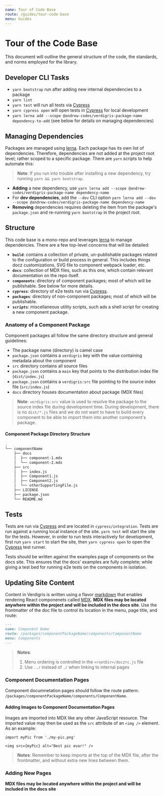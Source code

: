 ```yaml
---
name: Tour of Code Base
route: /guides/tour-code-base
menu: Guides
---
```


# Tour of the Code Base
This document will outline the general structure of the code, the standards, and norms employed for the library.

## Developer CLI Tasks
* `yarn bootstrap` run after adding new internal dependencies to a package
* `yarn lint`
* `yarn test` will run all tests via [Cypress](https://cypress.io)
* `yarn cypress open` will open tests in [Cypress](https://cypress.io) for local development
* `yarn lerna add --scope @andrew-codes/verdigris-package-name dependency-to-add` (see below for details on managing dependencies)

## Managing Dependencies
Packages are managed using [lerna](https://lernajs.io/). Each package has its own list of dependencies. Therefore, dependencies are not added at the project root level; rather scoped to a specific package. There are `yarn` scripts to help automate this:

> **Note**: If you run into trouble after installing a new dependency, try running `yarn && yarn bootstrap`.

* **Adding** a new dependency, use `yarn lerna add --scope @andrew-codes/verdigris-package-name dependency-name`
* For **dev dependencies**, add the `--dev` CLI option `yarn lerna add --dev --scope @andrew-codes/verdigris-package-name dependency-name`
* **Removing** dependencies requires deleting the item from the package's `package.json` and re-running `yarn bootstrap` in the project root.

## Structure
This code base is a mono-repo and leverages [lerna](https://lernajs.io/) to manage dependencies. There are a few top-level concerns that will be detailed:

* **`build`**: contains a collection of private, un-publishable packages related to the configuration or build process in general. This includes things docz customizations, SVG file to component webpack loader, etc.
* **`docs`**: collection of MDX files, such as this one, which contain relevant documentation on the repo itself.
* **`components`**: directory of component packages; most of which will be publishable. See below for more details.
* **`cypress`**: directory of e2e tests run via [Cypress](https://cypress.io).
* **`packages`**: directory of non-component packages; most of which will be publishable.
* **`scripts`**: miscellaneous utility scripts, such ads a shell script for creating a new component package.

### Anatomy of a Component Package
Component packages all follow the same directory structure and general guidelines:

* The package name (directory) is camel case
* `package.json` contains a `verdigris` key with the value containing metadata about the component
* `src` directory contains all source files
* `package.json` contains a `main` key that points to the distribution index file (`dist/index.js`)
* `package.json` contains a `verdigris:src` file pointing to the source index file (`src/index.js`)
* `docs` directory houses documentation about package (MDX files)

> **Note**: `verdigris:src` value is used to resolve the package to the source index file during development time. During development, there is no `dist/*.js` files and we do not want to have to build every component to be able to import them into another component's package.

#### Component Package Directory Structure
```bash
.
└── componentName
    ├── docs
    │  ├── component-1.mdx
    │  └── component-2.mdx
    ├── src
    │  ├── index.js
    │  ├── Component1.js
    │  ├── Component2.js
    │  └── otherSupportingFile.js
    ├── LICENSE
    ├── package.json
    └── README.md
```

## Tests
Tests are run via [Cypress](https://cypress.io) and are located in `cypress/integration`. Tests are run against a running local instance of the site. `yarn test` will start the site for the tests. However, in order to run tests interactively for development, first run `yarn start` to start the site, then `yarn cypress open` to open the [Cypress](https://cypress.io) test runner.

Tests should be written against the examples page of components on the docs site. This ensures that the docs' examples are fully complete; while giving a test bed for running e2e tests on the components in isolation.

## Updating Site Content
Content in Verdigris is written using a flavor [markdown](https://guides.github.com/features/mastering-markdown/) that enables rendering React componenets called [MDX](https://mdxjs.com/). **MDX files may be located anywhere within the project and will be included in the docs site**. Use the frontmatter of the doc file to control its location in the menu, page title, and route:

```md
---
name: Component Name
route: /packages/componentPackageName/components/ComponentName
menu: Components
---
```

> **Notes**:
>
> 1. Menu ordering is controlled in the `<rootDir>/doczrc.js` file
> 2. Use `../` instead of `./` when linking to internal pages

### Component Documentation Pages
Component documnetation pages should follow the route pattern: `/packages/componentPackageName/components/ComponentName`.

#### Adding Images to Component Documentation Pages
Images are imported into MDX like any other JavaScript resource. The imported value may then be used as the `src` attribute of an `<img />` element. As an example:

```mdx
import myPic from './my-pic.png'

<img src={myPic} alt="Best pic evar!" />
```

> **Notes**:
> Remember to keep imports at the top of the MDX file, after the frontmatter, and without extra new lines between them.

### Adding New Pages
**MDX files may be located anywhere within the project and will be included in the docs site**
